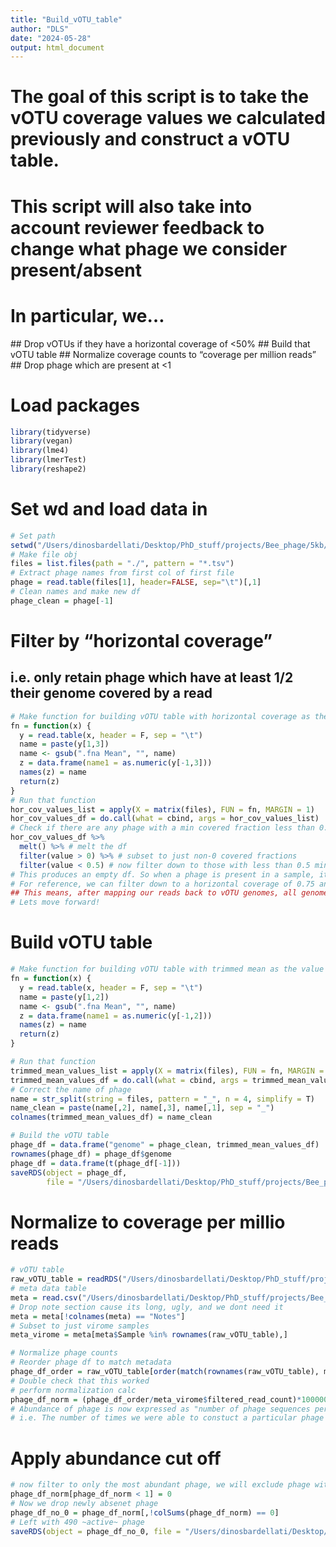 ```yaml
---
title: "Build_vOTU_table"
author: "DLS"
date: "2024-05-28"
output: html_document
---
```


# The goal of this script is to take the vOTU coverage values we calculated previously and construct a vOTU table.
# This script will also take into account reviewer feedback to change what phage we consider present/absent
# In particular, we... 
  ## Drop vOTUs if they have a horizontal coverage of <50% 
  ## Build that vOTU table
  ## Normalize coverage counts to "coverage per million reads"
  ## Drop phage which are present at <1 

# Load packages
```r
library(tidyverse)
library(vegan)
library(lme4)
library(lmerTest)
library(reshape2)
```

# Set wd and load data in
```r
# Set path
setwd("/Users/dinosbardellati/Desktop/PhD_stuff/projects/Bee_phage/5kb/reviewer_comments/coverM_out")
# Make file obj
files = list.files(path = "./", pattern = "*.tsv")
# Extract phage names from first col of first file
phage = read.table(files[1], header=FALSE, sep="\t")[,1]
# Clean names and make new df
phage_clean = phage[-1]
```
# Filter by "horizontal coverage"
## i.e. only retain phage which have at least 1/2 their genome covered by a read
```r
# Make function for building vOTU table with horizontal coverage as the value
fn = function(x) {
  y = read.table(x, header = F, sep = "\t")
  name = paste(y[1,3])
  name <- gsub(".fna Mean", "", name)
  z = data.frame(name1 = as.numeric(y[-1,3]))
  names(z) = name
  return(z)
}
# Run that function
hor_cov_values_list = apply(X = matrix(files), FUN = fn, MARGIN = 1)
hor_cov_values_df = do.call(what = cbind, args = hor_cov_values_list)
# Check if there are any phage with a min covered fraction less than 0.5
hor_cov_values_df %>% 
  melt() %>% # melt the df
  filter(value > 0) %>% # subset to just non-0 covered fractions 
  filter(value < 0.5) # now filter down to those with less than 0.5 min covered fraction
# This produces an empty df. So when a phage is present in a sample, it has a horzontal coverage of at least 0.5
# For reference, we can filter down to a horizontal coverage of 0.75 and still not drop any
## This means, after mapping our reads back to vOTU genomes, all genomes which recruit reads recruit enough reads to cover at least 75% of the genome
# Lets move forward!
```
# Build vOTU table 
```r
# Make function for building vOTU table with trimmed mean as the value
fn = function(x) {
  y = read.table(x, header = F, sep = "\t")
  name = paste(y[1,2])
  name <- gsub(".fna Mean", "", name)
  z = data.frame(name1 = as.numeric(y[-1,2]))
  names(z) = name
  return(z)
}

# Run that function
trimmed_mean_values_list = apply(X = matrix(files), FUN = fn, MARGIN = 1)
trimmed_mean_values_df = do.call(what = cbind, args = trimmed_mean_values_list)
# Correct the name of phage
name = str_split(string = files, pattern = "_", n = 4, simplify = T)
name_clean = paste(name[,2], name[,3], name[,1], sep = "_")
colnames(trimmed_mean_values_df) = name_clean

# Build the vOTU table
phage_df = data.frame("genome" = phage_clean, trimmed_mean_values_df)
rownames(phage_df) = phage_df$genome
phage_df = data.frame(t(phage_df[-1]))
saveRDS(object = phage_df, 
        file = "/Users/dinosbardellati/Desktop/PhD_stuff/projects/Bee_phage/5kb/reviewer_comments/coverage_table/5kb_phage.RDS")
```
# Normalize to coverage per millio reads
```r
# vOTU table
raw_vOTU_table = readRDS("/Users/dinosbardellati/Desktop/PhD_stuff/projects/Bee_phage/5kb/reviewer_comments/coverage_table/5kb_phage.RDS")
# meta data table
meta = read.csv("/Users/dinosbardellati/Desktop/PhD_stuff/projects/Bee_phage/5kb/reviewer_comments/coverage_table/Bee_phage_meta.csv", header = T)
# Drop note section cause its long, ugly, and we dont need it
meta = meta[!colnames(meta) == "Notes"]
# Subset to just virome samples
meta_virome = meta[meta$Sample %in% rownames(raw_vOTU_table),]

# Normalize phage counts
# Reorder phage df to match metadata
phage_df_order = raw_vOTU_table[order(match(rownames(raw_vOTU_table), meta_virome$Sample)),]
# Double check that this worked
# perform normalization calc
phage_df_norm = (phage_df_order/meta_virome$filtered_read_count)*1000000
# Abundance of phage is now expressed as "number of phage sequences per 1 million reads"
# i.e. The number of times we were able to constuct a particular phage sequence given 1 million reads
```
# Apply abundance cut off
```r
# now filter to only the most abundant phage, we will exclude phage with a coverage of less than 1
phage_df_norm[phage_df_norm < 1] = 0
# Now we drop newly absenet phage
phage_df_no_0 = phage_df_norm[,!colSums(phage_df_norm) == 0]
# Left with 490 ~active~ phage
saveRDS(object = phage_df_no_0, file = "/Users/dinosbardellati/Desktop/PhD_stuff/projects/Bee_phage/5kb/reviewer_comments/coverage_table/5kb_phage_normalized.RDS")
```
